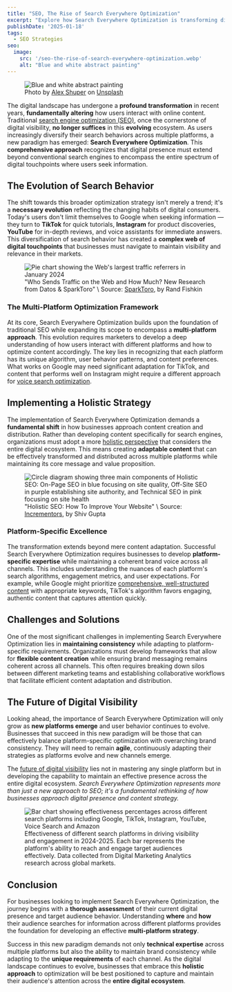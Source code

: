 ```yaml
---
title: "SEO, The Rise of Search Everywhere Optimization"
excerpt: "Explore how Search Everywhere Optimization is transforming digital visibility beyond traditional SEO, encompassing multi-platform strategies for comprehensive online presence."
publishDate: '2025-01-18'
tags:
  - SEO Strategies
seo:
  image:
    src: '/seo-the-rise-of-search-everywhere-optimization.webp'
    alt: "Blue and white abstract painting"
---
```


<figure>
  <Image 
    id="cover-img" 
    src={coverImage} 
    alt="Blue and white abstract painting" 
    loading="eager" 
    priority={true} 
  />
  <figcaption>Photo by <a href="https://unsplash.com/@alexshuperart?utm_content=creditCopyText&amp;utm_medium=referral&amp;utm_source=unsplash">Alex Shuper</a> on <a href="https://unsplash.com/photos/a-picture-of-a-woman-with-a-dumbbell-in-her-hand-l2nJZnXxkx4?utm_content=creditCopyText&amp;utm_medium=referral&amp;utm_source=unsplash">Unsplash</a></figcaption>
</figure>

The digital landscape has undergone a **profound transformation** in recent years, **fundamentally altering** how users interact with online content. Traditional [search engine optimization (SEO)](https://www.serp-secrets.com/blog/mastering-bert-in-seo-for-better-semantic-insight/), once the cornerstone of digital visibility, **no longer suffices** in this **evolving** ecosystem. As users increasingly diversify their search behaviors across multiple platforms, a new paradigm has emerged: **Search Everywhere Optimization**. This **comprehensive approach** recognizes that digital presence must extend beyond conventional search engines to encompass the entire spectrum of digital touchpoints where users seek information.

## The Evolution of Search Behavior

The shift towards this broader optimization strategy isn't merely a trend; it's a **necessary evolution** reflecting the changing habits of digital consumers. Today's users don't limit themselves to Google when seeking information — they turn to **TikTok** for quick tutorials, **Instagram** for product discoveries, **YouTube** for in-depth reviews, and voice assistants for immediate answers. This diversification of search behavior has created a **complex web of digital touchpoints** that businesses must navigate to maintain visibility and relevance in their markets.

<figure>
  <Image 
    id="article-img" 
    src={trafficReferrersImage} 
    alt="Pie chart showing the Web's largest traffic referrers in January 2024" 
  />
  <figcaption>
    "Who Sends Traffic on the Web and How Much? New Research from Datos & SparkToro" \
    Source: <a href="https://sparktoro.com/blog/who-sends-traffic-on-the-web-and-how-much-new-research-from-datos-sparktoro/" target="_blank">SparkToro</a>, by Rand Fishkin
  </figcaption>
</figure>

### The Multi-Platform Optimization Framework

At its core, Search Everywhere Optimization builds upon the foundation of traditional SEO while expanding its scope to encompass a **multi-platform approach**. This evolution requires marketers to develop a deep understanding of how users interact with different platforms and how to optimize content accordingly. The key lies in recognizing that each platform has its unique algorithm, user behavior patterns, and content preferences. What works on Google may need significant adaptation for TikTok, and content that performs well on Instagram might require a different approach for [voice search optimization](https://www.serp-secrets.com/blog/seo-in-2024-trends-tips-strategies-guide/).

## Implementing a Holistic Strategy

The implementation of Search Everywhere Optimization demands a **fundamental shift** in how businesses approach content creation and distribution. Rather than developing content specifically for search engines, organizations must adopt a more [holistic perspective](https://www.serp-secrets.com/blog/adapting-to-googles-helpful-content-era/) that considers the entire digital ecosystem. This means creating **adaptable content** that can be effectively transformed and distributed across multiple platforms while maintaining its core message and value proposition.

<figure>
  <Image 
    id="article-img" 
    src={holisticSeoImage} 
    alt="Circle diagram showing three main components of Holistic SEO: On-Page SEO in blue focusing on site quality, Off-Site SEO in purple establishing site authority, and Technical SEO in pink focusing on site health" 
  />
  <figcaption>
    "Holistic SEO: How To Improve Your Website" \
    Source: <a href="https://www.incrementors.com/blog/holistic-seo-to-improve-your-website/" target="_blank">Incrementors</a>, by Shiv Gupta
  </figcaption>
</figure>

### Platform-Specific Excellence

The transformation extends beyond mere content adaptation. Successful Search Everywhere Optimization requires businesses to develop **platform-specific expertise** while maintaining a coherent brand voice across all channels. This includes understanding the nuances of each platform's search algorithms, engagement metrics, and user expectations. For example, while Google might prioritize [comprehensive, well-structured content](https://www.serp-secrets.com/blog/advanced-strategies-for-schema-markup-optimization/) with appropriate keywords, TikTok's algorithm favors engaging, authentic content that captures attention quickly.

## Challenges and Solutions

One of the most significant challenges in implementing Search Everywhere Optimization lies in **maintaining consistency** while adapting to platform-specific requirements. Organizations must develop frameworks that allow for **flexible content creation** while ensuring brand messaging remains coherent across all channels. This often requires breaking down silos between different marketing teams and establishing collaborative workflows that facilitate efficient content adaptation and distribution.

## The Future of Digital Visibility

Looking ahead, the importance of Search Everywhere Optimization will only grow as **new platforms emerge** and user behavior continues to evolve. Businesses that succeed in this new paradigm will be those that can effectively balance platform-specific optimization with overarching brand consistency. They will need to remain **agile**, continuously adapting their strategies as platforms evolve and new channels emerge.

The [future of digital visibility](https://www.serp-secrets.com/blog/seo-2025-upcoming-changes-and-how-to-adapt/) lies not in mastering any single platform but in developing the capability to maintain an effective presence across the entire digital ecosystem. *Search Everywhere Optimization represents more than just a new approach to SEO; it's a fundamental rethinking of how businesses approach digital presence and content strategy.*

<figure>
  <Image 
    id="article-img" 
    src={searchPlatformsImage} 
    alt="Bar chart showing effectiveness percentages across different search platforms including Google, TikTok, Instagram, YouTube, Voice Search and Amazon" 
  />
  <figcaption>
    Effectiveness of different search platforms in driving visibility and engagement in 2024-2025. Each bar represents the platform's ability to reach and engage target audiences effectively. Data collected from Digital Marketing Analytics research across global markets.
  </figcaption>
</figure>

## Conclusion

For businesses looking to implement Search Everywhere Optimization, the journey begins with a **thorough assessment** of their current digital presence and target audience behavior. Understanding **where** and **how** their audience searches for information across different platforms provides the foundation for developing an effective **multi-platform strategy**.

Success in this new paradigm demands not only **technical expertise** across multiple platforms but also the ability to maintain brand consistency while adapting to the **unique requirements** of each channel. As the digital landscape continues to evolve, businesses that embrace this **holistic approach** to optimization will be best positioned to capture and maintain their audience's attention across the **entire digital ecosystem**.